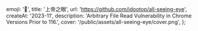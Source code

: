   emoji: '👀',
  title: '上帝之眼',
  url: 'https://github.com/idootop/all-seeing-eye',
  createAt: '2023-11',
  description:
    'Arbitrary File Read Vulnerability in Chrome Versions Prior to 116.',
  cover: '/public/assets/all-seeing-eye/cover.png',
};
